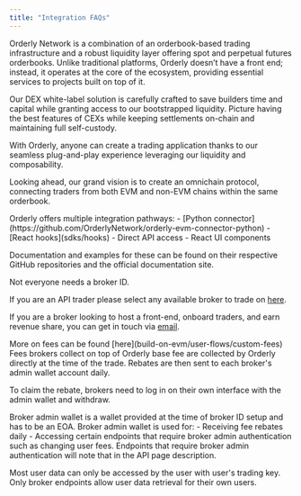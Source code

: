```yaml
---
title: "Integration FAQs"
---
```


<AccordionGroup>
  <Accordion title="What is Orderly?">
Orderly Network is a combination of an orderbook-based trading infrastructure and a robust liquidity layer offering spot and perpetual futures orderbooks. Unlike traditional platforms, Orderly doesn’t have a front end; instead, it operates at the core of the ecosystem, providing essential services to projects built on top of it.

Our DEX white-label solution is carefully crafted to save builders time and capital while granting access to our bootstrapped liquidity. Picture having the best features of CEXs while keeping settlements on-chain and maintaining full self-custody.

With Orderly, anyone can create a trading application thanks to our seamless plug-and-play experience leveraging our liquidity and composability.

Looking ahead, our grand vision is to create an omnichain protocol, connecting traders from both EVM and non-EVM chains within the same orderbook.

  </Accordion>

   <Accordion title="How to integrate?">
Orderly offers multiple integration pathways: 
- [Python connector](https://github.com/OrderlyNetwork/orderly-evm-connector-python)
- [React hooks](sdks/hooks)
- Direct API access
- React UI components

Documentation and examples for these can be found on their respective GitHub repositories and the official documentation site.

  </Accordion>

  <Accordion title="Creating a broker ID">
Not everyone needs a broker ID.

If you are an API trader please select any available broker to trade on [here](/build-on-evm/evm-api/restful-api/public/get-broker-list).

If you are a broker looking to host a front-end, onboard traders, and earn revenue share, you can get in touch via [email](mailto::product@orderly.network).

  </Accordion>

<Accordion title="Fee setting, default fees, and custom fee rates">
  More on fees can be found [here](build-on-evm/user-flows/custom-fees)
</Accordion>

<Accordion title="Broker fee rebate distribution">
  Fees brokers collect on top of Orderly base fee are collected by Orderly directly at the time of the trade. Rebates are then sent to each broker's admin wallet account daily.

To claim the rebate, brokers need to log in on their own interface with the admin wallet and withdraw.

</Accordion>

<Accordion title="Broker admin wallet">
  Broker admin wallet is a wallet provided at the time of broker ID setup and has to be an EOA.
  Broker admin wallet is used for:
   - Receiving fee rebates daily 
   - Accessing certain endpoints that require broker admin authentication such as changing user fees. Endpoints that require broker
  admin authentication will note that in the API page description.

</Accordion>

<Accordion title="Obtaining user data">

Most user data can only be accessed by the user with user's trading key. Only broker endpoints allow user data retrieval for their own users.

</Accordion>

</AccordionGroup>
